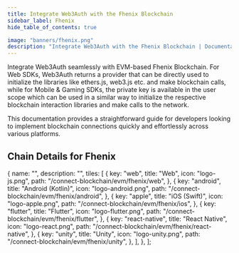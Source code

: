```yaml
---
title: Integrate Web3Auth with the Fhenix Blockchain
sidebar_label: Fhenix
hide_table_of_contents: true

image: "banners/fhenix.png"
description: "Integrate Web3Auth with the Fhenix Blockchain | Documentation - Web3Auth"
---
```



<SEO
  title="Integrate Web3Auth with the Fhenix Blockchain"
  description="Integrate Web3Auth with the Fhenix Blockchain | Documentation - Web3Auth"
  image="https://web3auth.io/docs/banners/fhenix.png"
  slug="/connect-blockchain/evm/fhenix"
/>

Integrate Web3Auth seamlessly with EVM-based Fhenix Blockchain. For Web SDKs, Web3Auth returns a
provider that can be directly used to initialize the libraries like ethers.js, web3.js etc. and make
blockchain calls, while for Mobile & Gaming SDKs, the private key is available in the user scope
which can be used in a similar way to initialize the respective blockchain interaction libraries and
make calls to the network.

This documentation provides a straightforward guide for developers looking to implement blockchain
connections quickly and effortlessly across various platforms.

## Chain Details for Fhenix

<ChainDetailsFhenix />

  {
    name: "",
    description: "",
    tiles: [
      {
        key: "web",
        title: "Web",
        icon: "logo-js.png",
        path: "/connect-blockchain/evm/fhenix/web",
      },
      {
        key: "android",
        title: "Android (Kotlin)",
        icon: "logo-android.png",
        path: "/connect-blockchain/evm/fhenix/android",
      },
      {
        key: "apple",
        title: "iOS (Swift)",
        icon: "logo-apple.png",
        path: "/connect-blockchain/evm/fhenix/ios",
      },
      {
        key: "flutter",
        title: "Flutter",
        icon: "logo-flutter.png",
        path: "/connect-blockchain/evm/fhenix/flutter",
      },
      {
        key: "react-native",
        title: "React Native",
        icon: "logo-react.png",
        path: "/connect-blockchain/evm/fhenix/react-native",
      },
      {
        key: "unity",
        title: "Unity",
        icon: "logo-unity.png",
        path: "/connect-blockchain/evm/fhenix/unity",
      },
    ],
  },
];

<Tiles tileGroups={Fhenix} />
